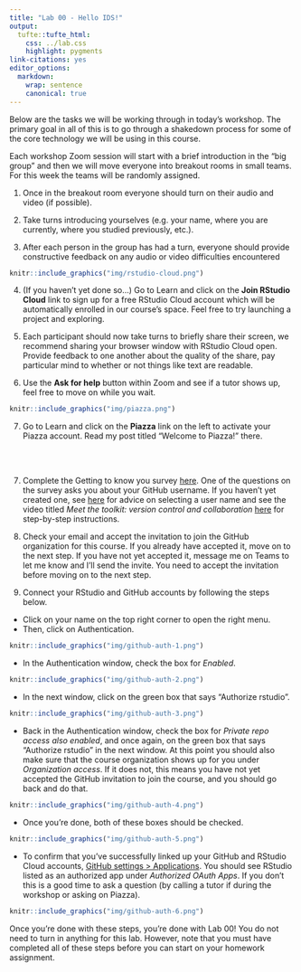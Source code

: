 ```yaml
---
title: "Lab 00 - Hello IDS!"
output: 
  tufte::tufte_html:
    css: ../lab.css
    highlight: pygments
link-citations: yes
editor_options:
  markdown:
    wrap: sentence
    canonical: true
---
```


Below are the tasks we will be working through in today's workshop.
The primary goal in all of this is to go through a shakedown process for some of the core technology we will be using in this course.

Each workshop Zoom session will start with a brief introduction in the "big group" and then we will move everyone into breakout rooms in small teams.
For this week the teams will be randomly assigned.

1.  Once in the breakout room everyone should turn on their audio and video (if possible).

2.  Take turns introducing yourselves (e.g. your name, where you are currently, where you studied previously, etc.).

3.  After each person in the group has had a turn, everyone should provide constructive feedback on any audio or video difficulties encountered

```r
knitr::include_graphics("img/rstudio-cloud.png")
```

4.  (If you haven't yet done so...) Go to Learn and click on the **Join RStudio Cloud** link to sign up for a free RStudio Cloud account which will be automatically enrolled in our course's space.
    Feel free to try launching a project and exploring.

5.  Each participant should now take turns to briefly share their screen, we recommend sharing your browser window with RStudio Cloud open.
    Provide feedback to one another about the quality of the share, pay particular mind to whether or not things like text are readable.

6.  Use the **Ask for help** button within Zoom and see if a tutor shows up, feel free to move on while you wait.

```r
knitr::include_graphics("img/piazza.png")
```

7.  Go to Learn and click on the **Piazza** link on the left to activate your Piazza account. Read my post titled "Welcome to Piazza!" there.

<br><br>

7.  Complete the Getting to know you survey [here](https://forms.office.com/Pages/ResponsePage.aspx?id=sAafLmkWiUWHiRCgaTTcYRiRHjHRDWhOuLE_6JyNA0dUMkU3TzFXRTkyTFBVVjBLVUVTRDdJVlg2WS4u).
    One of the questions on the survey asks you about your GitHub username.
    If you haven't yet created one, see [here](https://happygitwithr.com/github-acct.html) for advice on selecting a user name and see the video titled *Meet the toolkit: version control and collaboration* [here](https://www.introds.org/post/01-week/#videos) for step-by-step instructions.

8.  Check your email and accept the invitation to join the GitHub organization for this course.
    If you already have accepted it, move on to the next step.
    If you have not yet accepted it, message me on Teams to let me know and I'll send the invite.
    You need to accept the invitation before moving on to the next step.

9.  Connect your RStudio and GitHub accounts by following the steps below.

-   Click on your name on the top right corner to open the right menu.
-   Then, click on Authentication.

```r
knitr::include_graphics("img/github-auth-1.png")
```

-   In the Authentication window, check the box for *Enabled*.

```r
knitr::include_graphics("img/github-auth-2.png")
```

-   In the next window, click on the green box that says "Authorize rstudio".

```r
knitr::include_graphics("img/github-auth-3.png")
```

-   Back in the Authentication window, check the box for *Private repo access also enabled*, and once again, on the green box that says "Authorize rstudio" in the next window. At this point you should also make sure that the course organization shows up for you under *Organization access*. If it does not, this means you have not yet accepted the GitHub invitation to join the course, and you should go back and do that.

```r
knitr::include_graphics("img/github-auth-4.png")
```

-   Once you're done, both of these boxes should be checked.

```r
knitr::include_graphics("img/github-auth-5.png")
```

-   To confirm that you've successfully linked up your GitHub and RStudio Cloud accounts, [GitHub settings \> Applications](https://github.com/settings/applications). You should see RStudio listed as an authorized app under *Authorized OAuth Apps*. If you don't this is a good time to ask a question (by calling a tutor if during the workshop or asking on Piazza).

```r
knitr::include_graphics("img/github-auth-6.png")
```

Once you're done with these steps, you're done with Lab 00!
You do not need to turn in anything for this lab.
However, note that you must have completed all of these steps before you can start on your homework assignment.
